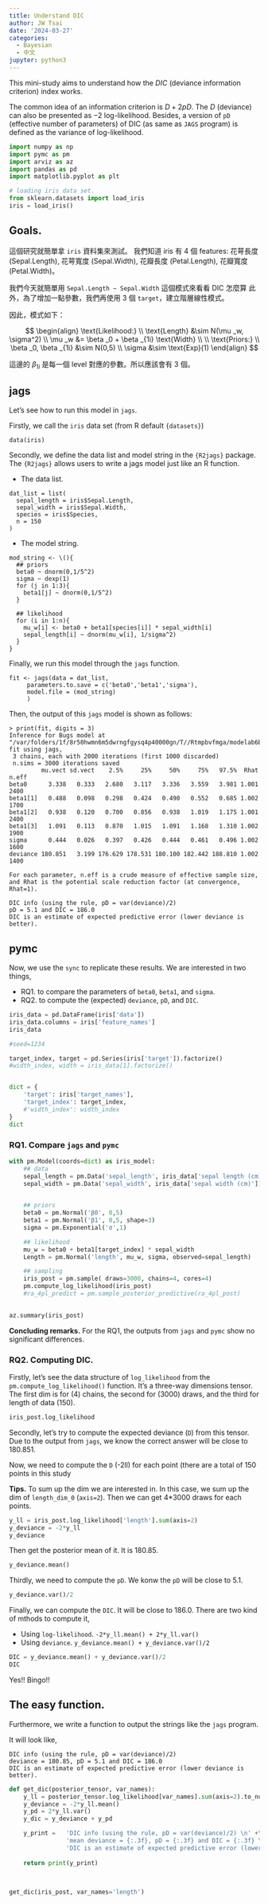 ```yaml
---
title: Understand DIC
author: JW Tsai
date: '2024-03-27'
categories:
  - Bayesian
  - 中文
jupyter: python3
---
```


This mini-study aims to understand how the *DIC* (deviance information criterion) index works.

The common idea of an information criterion is $D + 2pD$. The $D$ (deviance) can also be presented as $-2$ log-likelihood. Besides, a version of `pD` (effective number of parameters) of DIC (as same as `JAGS` program) is defined as the variance of log-likelihood.

```python
import numpy as np
import pymc as pm
import arviz as az
import pandas as pd
import matplotlib.pyplot as plt

# loading iris data set.
from sklearn.datasets import load_iris
iris = load_iris()
```

## Goals.

這個研究就簡單拿 `iris` 資料集來測試。 我們知道 iris 有 4 個 features: 花萼長度 (Sepal.Length), 花萼寬度 (Sepal.Width), 花瓣長度 (Petal.Length), 花瓣寬度 (Petal.Width)。

我們今天就簡單用 `Sepal.Length ~ Sepal.Width` 這個模式來看看 DIC 怎麼算 此外，為了增加一點參數，我們再使用 3 個 `target`，建立階層線性模式。

因此，模式如下：

$$
\begin{align}
\text{Likelihood:} \\
\text{Length} &\sim N(\mu _w, \sigma^2) \\
\mu _w &= \beta _0 + \beta _{1i} \text{Width} \\
\\
\text{Priors:} \\
\beta _0, \beta _{1i} &\sim N(0,5) \\
\sigma &\sim \text{Exp}(1)
\end{align}
$$

這邊的 $\beta _{1i}$ 是每一個 level 對應的參數。所以應該會有 3 個。

## jags

Let's see how to run this model in `jags`.

Firstly, we call the `iris` data set (from R default `{datasets}`)

```         
data(iris)
```

Secondly, we define the data list and model string in the `{R2jags}` package. The `{R2jags}` allows users to write a jags model just like an R function.

-   The data list.

```         
dat_list = list(
  sepal_length = iris$Sepal.Length,
  sepal_width = iris$Sepal.Width,
  species = iris$Species,
  n = 150
)
```

-   The model string.

```         
mod_string <- \(){
  ## priors
  beta0 ~ dnorm(0,1/5^2)
  sigma ~ dexp(1)
  for (j in 1:3){
    beta1[j] ~ dnorm(0,1/5^2)
  }
  
  ## likelihood
  for (i in 1:n){
    mu_w[i] <- beta0 + beta1[species[i]] * sepal_width[i]
    sepal_length[i] ~ dnorm(mu_w[i], 1/sigma^2) 
  }
}
```

Finally, we run this model through the `jags` function.

```         
fit <- jags(data = dat_list, 
     parameters.to.save = c('beta0','beta1','sigma'),
     model.file = (mod_string)
     )
```

Then, the output of this `jags` model is shown as follows:

```         
> print(fit, digits = 3)
Inference for Bugs model at "/var/folders/1f/8r50hwmn6m5dwrngfgysq4p40000gn/T//Rtmpbvfmga/modelab6b34cc72fd.txt", fit using jags,
 3 chains, each with 2000 iterations (first 1000 discarded)
 n.sims = 3000 iterations saved
         mu.vect sd.vect    2.5%     25%     50%     75%   97.5%  Rhat n.eff
beta0      3.338   0.333   2.680   3.117   3.336   3.559   3.981 1.001  2400
beta1[1]   0.488   0.098   0.298   0.424   0.490   0.552   0.685 1.002  1700
beta1[2]   0.938   0.120   0.700   0.856   0.938   1.019   1.175 1.001  2400
beta1[3]   1.091   0.113   0.870   1.015   1.091   1.168   1.310 1.002  1900
sigma      0.444   0.026   0.397   0.426   0.444   0.461   0.496 1.002  1600
deviance 180.851   3.199 176.629 178.531 180.100 182.442 188.810 1.002  1400

For each parameter, n.eff is a crude measure of effective sample size,
and Rhat is the potential scale reduction factor (at convergence, Rhat=1).

DIC info (using the rule, pD = var(deviance)/2)
pD = 5.1 and DIC = 186.0
DIC is an estimate of expected predictive error (lower deviance is better).
```

## pymc

Now, we use the `sync` to replicate these results. We are interested in two things,

-   RQ1. to compare the parameters of `beta0`, `beta1`, and `sigma`.
-   RQ2. to compute the (expected) `deviance`, `pD`, and `DIC`.

```python
iris_data = pd.DataFrame(iris['data'])
iris_data.columns = iris['feature_names']
iris_data
```

```python
#seed=1234

target_index, target = pd.Series(iris['target']).factorize()
#width_index, width = iris_data[1].factorize()


dict = {
    'target': iris['target_names'], 
    'target_index': target_index,
    #'width_index': width_index
}
dict
```

### RQ1. Compare `jags` and `pymc`

```python

with pm.Model(coords=dict) as iris_model:   
    ## data
    sepal_length = pm.Data('sepal_length', iris_data['sepal length (cm)'])
    sepal_width = pm.Data('sepal_width', iris_data['sepal width (cm)'])
    

    ## priors
    beta0 = pm.Normal('β0', 0,5)
    beta1 = pm.Normal('β1', 0,5, shape=3)
    sigma = pm.Exponential('σ',1)

    ## likelihood
    mu_w = beta0 + beta1[target_index] * sepal_width
    Length = pm.Normal('length', mu_w, sigma, observed=sepal_length)

    ## sampling
    iris_post = pm.sample( draws=3000, chains=4, cores=4) 
    pm.compute_log_likelihood(iris_post)
    #ra_4pl_predict = pm.sample_posterior_predictive(ra_4pl_post)
    
```

```python
az.summary(iris_post)
```

**Concluding remarks.** For the RQ1, the outputs from `jags` and `pymc` show no significant differences.

### RQ2. Computing DIC.

Firstly, let's see the data structure of `log_likelihood` from the `pm.compute_log_likelihood()` function. It's a three-way dimensions tensor. The first dim is for (4) chains, the second for (3000) draws, and the third for length of data (150).

```python
iris_post.log_likelihood
```

Secondly, let's try to compute the expected deviance (`D`) from this tensor. Due to the output from `jags`, we know the correct answer will be close to 180.851.

Now, we need to compute the `D` (-2ll) for each point (there are a total of 150 points in this study

**Tips.** To sum up the dim we are interested in. In this case, we sum up the dim of `length_dim_0` (`axis=2`). Then we can get 4\*3000 draws for each points.

```python
y_ll = iris_post.log_likelihood['length'].sum(axis=2)
y_deviance = -2*y_ll
y_deviance
```

Then get the posterior mean of it. It is 180.85.

```python
y_deviance.mean()
```

Thirdly, we need to compute the `pD`. We konw the `pD` will be close to 5.1.

```python
y_deviance.var()/2
```

Finally, we can compute the `DIC`. It will be close to 186.0. There are two kind of mthods to compute it,

-   Using `log-likelihood`. `-2*y_ll.mean() + 2*y_ll.var()`
-   Using `deviance`. `y_deviance.mean() + y_deviance.var()/2`

```python
DIC = y_deviance.mean() + y_deviance.var()/2
DIC
```

Yes!! Bingo!!

## The easy function.

Furthermore, we write a function to output the strings like the `jags` program.

It will look like,

```         
DIC info (using the rule, pD = var(deviance)/2)
deviance = 180.85, pD = 5.1 and DIC = 186.0
DIC is an estimate of expected predictive error (lower deviance is better).
```

```python
def get_dic(posterior_tensor, var_names):
    y_ll = posterior_tensor.log_likelihood[var_names].sum(axis=2).to_numpy()
    y_deviance = -2*y_ll.mean()
    y_pd = 2*y_ll.var()
    y_dic = y_deviance + y_pd

    y_print =   'DIC info (using the rule, pD = var(deviance)/2) \n' +\
                'mean deviance = {:.3f}, pD = {:.3f} and DIC = {:.3f} \n'.format(y_deviance, y_pd, y_dic) +\
                'DIC is an estimate of expected predictive error (lower deviance is better).'
            
    return print(y_print)
    
    
```

```python
get_dic(iris_post, var_names='length')
```
